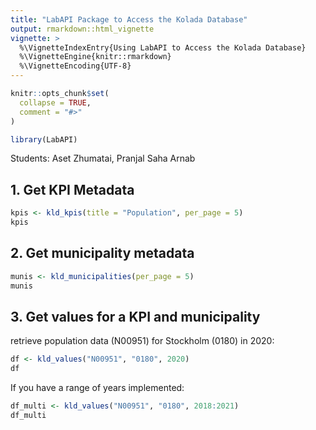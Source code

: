 ```yaml
---
title: "LabAPI Package to Access the Kolada Database"
output: rmarkdown::html_vignette
vignette: >
  %\VignetteIndexEntry{Using LabAPI to Access the Kolada Database}
  %\VignetteEngine{knitr::rmarkdown}
  %\VignetteEncoding{UTF-8}
---
```


```r
knitr::opts_chunk$set(
  collapse = TRUE,
  comment = "#>"
)
```

```r
library(LabAPI)
```
Students: Aset Zhumatai, Pranjal Saha Arnab

## 1. Get KPI Metadata
```r
kpis <- kld_kpis(title = "Population", per_page = 5)
kpis
```

## 2. Get municipality metadata
```r
munis <- kld_municipalities(per_page = 5)
munis
```

## 3. Get values for a KPI and municipality

retrieve population data (N00951) for Stockholm (0180) in 2020:

```r
df <- kld_values("N00951", "0180", 2020)
df
```

If you have a range of years implemented:

```r
df_multi <- kld_values("N00951", "0180", 2018:2021)
df_multi

```


